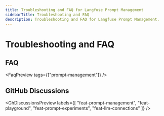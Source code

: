 ```yaml
---
title: Troubleshooting and FAQ for Langfuse Prompt Management
sidebarTitle: Troubleshooting and FAQ
description: Troubleshooting and FAQ for Langfuse Prompt Management.
---
```


# Troubleshooting and FAQ

## FAQ


<FaqPreview tags={["prompt-management"]} />

## GitHub Discussions


<GhDiscussionsPreview labels={[
  "feat-prompt-management", 
  "feat-playground", 
  "feat-prompt-experiments", 
  "feat-llm-connections"
  ]} />